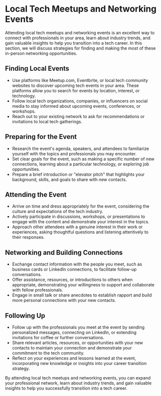 # Local Tech Meetups and Networking Events

Attending local tech meetups and networking events is an excellent way to connect with professionals in your area,
learn about industry trends, and gain valuable insights to help you transition into a tech career. In this section, we will discuss strategies for finding and making the most of these in-person networking opportunities.

## Finding Local Events

- Use platforms like Meetup.com, Eventbrite, or local tech community websites to discover upcoming tech events in your area.
  These platforms allow you to search for events by location, interest, or technology.
- Follow local tech organizations, companies, or influencers on social media to stay informed about upcoming events,
  conferences, or workshops.
- Reach out to your existing network to ask for recommendations or invitations to local tech gatherings.

## Preparing for the Event

- Research the event's agenda, speakers, and attendees to familiarize yourself with the topics and professionals you may
  encounter.
- Set clear goals for the event, such as making a specific number of new connections, learning about a particular technology,
  or exploring job opportunities.
- Prepare a brief introduction or "elevator pitch" that highlights your background, skills, and goals to share with new contacts.

## Attending the Event

- Arrive on time and dress appropriately for the event, considering the culture and expectations of the tech industry.
- Actively participate in discussions, workshops, or presentations to engage with the content and demonstrate your interest
  in the topics.
- Approach other attendees with a genuine interest in their work or experiences, asking thoughtful questions and listening
  attentively to their responses.

## Networking and Building Connections

- Exchange contact information with the people you meet, such as business cards or LinkedIn connections, to facilitate
  follow-up conversations.
- Offer assistance, resources, or introductions to others when appropriate, demonstrating your willingness to support
  and collaborate with fellow professionals.
- Engage in small talk or share anecdotes to establish rapport and build more personal connections with your new contacts.

## Following Up

- Follow up with the professionals you meet at the event by sending personalized messages, connecting on LinkedIn, or
  extending invitations for coffee or further conversations.
- Share relevant articles, resources, or opportunities with your new contacts to maintain your connection and demonstrate
  your commitment to the tech community.
- Reflect on your experiences and lessons learned at the event, incorporating new knowledge or insights into your career
  transition strategy.

By attending local tech meetups and networking events, you can expand your professional network, learn about industry
trends, and gain valuable insights to help you successfully transition into a tech career.
